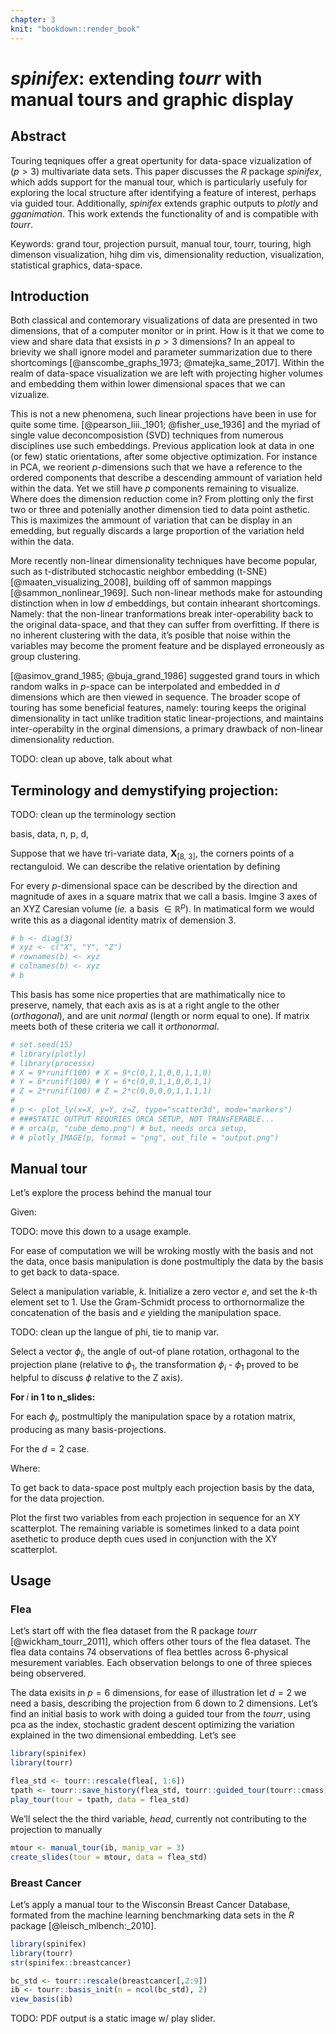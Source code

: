 ```yaml
---
chapter: 3
knit: "bookdown::render_book"
---
```


# *spinifex*: extending *tourr* with manual tours and graphic display {#ch:spinifex}

## Abstract

Touring teqniques offer a great opertunity for data-space vizualization of ($p > 3$) multivariate data sets. This paper discusses the *R* package *spinifex*, which adds support for the manual tour, which is particularly usefuly for exploring the local structure after identifying a feature of interest, perhaps via guided tour. Additionally, *spinifex* extends graphic outputs to *plotly* and *gganimation*. This work extends the functionality of and is compatible with *tourr*.

Keywords: grand tour, projection pursuit, manual tour, tourr, touring, high dimenson visualization, hihg dim vis, dimensionality reduction, visualization, statistical graphics, data-space.


## Introduction

Both classical and contemorary visualizations of data are presented in two dimensions, that of a computer monitor or in print. How is it that we come to view and share data that exsists in $p > 3$ dimensions? In an appeal to brievity we shall ignore model and parameter summarization due to there shortcomings [@anscombe_graphs_1973; @matejka_same_2017]. Within the realm of data-space visualization we are left with projecting higher volumes and embedding them within lower dimensional spaces that we can vizualize.

This is not a new phenomena, such linear projections have been in use for quite some time. [@pearson_liii._1901; @fisher_use_1936] and the myriad of single value deconcomposistion (SVD) techniques from numerous disciplines use such embeddings. Previous application look at data in one (or few) static orientations, after some objective optimization. For instance in PCA, we reorient $p$-dimensions such that we have a reference to the ordered components that describe a descending ammount of variation held within the data. Yet we still have $p$ components remaining to visualize. Where does the dimension reduction come in? From plotting only the first two or three and potenially another dimension tied to data point asthetic. This is maximizes the ammount of variation that can be display in an emedding, but regually discards a large proportion of the variation held within the data.

More recently non-linear dimensionality techniques have become popular, such as t-distributed stchocastic neighbor embedding (t-SNE) [@maaten_visualizing_2008], building off of sammon mappings [@sammon_nonlinear_1969]. Such non-linear methods make for astounding distinction when in low $d$ embeddings, but contain inhearant shortcomings. Namely: that the non-linear tranformations break inter-operability back to the original data-space, and that they can suffer from overfitting. If there is no inherent clustering with the data, it's posible that noise within the variables may become the proment feature and be displayed erroneously as group clustering.

[@asimov_grand_1985; @buja_grand_1986] suggested grand tours in which random walks in $p$-space can be interpolated and embedded in $d$ dimensions which are then viewed in sequence. The broader scope of touring has some beneficial features, namely: touring keeps the original dimensionality in tact unlike tradition static linear-projections, and maintains inter-operabilty in the orginal dimensions, a primary drawback of non-linear dimensionality reduction.

TODO: clean up above, talk about what 

## Terminology and demystifying projection:

TODO: clean up the terminology section

basis, data, n, p, d, 

Suppose that we have tri-variate data, $\textbf{X}_{[8,~3]}$, the corners points of a rectanguloid. We can describe the relative orientation by defining 

For every $p$-dimensional space can be described by the direction and magnitude of axes in a square matrix that we call a basis. Imgine 3 axes of an XYZ Caresian volume (*ie.* a basis $\in \mathbb{R}^p$). In matimatical form we would write this as a diagonal identity matrix of demension 3.

```r
# b <- diag(3)
# xyz <- c("X", "Y", "Z")
# rownames(b) <- xyz
# colnames(b) <- xyz
# b
```

This basis has some nice properties that are mathimatically nice to preserve, namely, that each axis as is at a right angle to the other (*orthagonal*), and are unit *normal* (length or norm equal to one). If matrix meets both of these criteria we call it *orthonormal*.

```r
# set.seed(15)
# library(plotly)
# library(processx)
# X = 9*runif(100) # X = 9*c(0,1,1,0,0,1,1,0)
# Y = 6*runif(100) # Y = 6*c(0,0,1,1,0,0,1,1)
# Z = 2*runif(100) # Z = 2*c(0,0,0,0,1,1,1,1)
# 
# p <- plot_ly(x=X, y=Y, z=Z, type="scatter3d", mode="markers")
# ###STATIC OUTPUT REQURIES ORCA SETUP, NOT TRANsFERABLE...
# # orca(p, "cube_demo.png") # but, needs orca setup, 
# # plotly_IMAGE(p, format = "png", out_file = "output.png")
```


## Manual tour

Let's explore the process behind the manual tour

Given:
\begin{description}
  \item[$\textbf{X}_{[n,~p]}$] A dataset contaning $n$ observations of $p$ numeric variables. 
  \item[$\textbf{B}_{[p,~d]}$] An orthonormal \footnote{Where each variable is both: orthagonal, at right angles (dot product is 0) to the other variabels, and unit vectors, a norm = 1} basis describing the current orientation projecting $p$ down to $d$ dimension.
\end{description}

\begin{align*}
  \textbf{X}_{[n,~p]} ~=
  \begin{bmatrix}
    X_{1,~1} & \dots  & X_{1,~p} \\
    X_{2,~1} & \dots  & X_{2,~p} \\
    \vdots   & \ddots & \vdots   \\
    X_{n,~1} & \dots  & X_{n,~p}
  \end{bmatrix}
\end{align*}

\begin{align*}
  \textbf{B}_{[p,~d]} ~=
  \begin{bmatrix}
    B_{1,~1} & \dots  & B_{1,~d} \\
    B_{2,~1} & \dots  & B_{2,~d} \\
    \vdots   & \ddots & \vdots   \\
    B_{p,~1} & \dots  & B_{p,~d}
  \end{bmatrix}
\end{align*}

<!-- Let: -->
<!-- \begin{description} -->
<!--   \item[$d=2$] For the sake of illustration. -->
<!-- \end{description} -->
TODO: move this down to a usage example.

For ease of computation we will be wroking mostly with the basis and not the data, once basis manipulation is done postmultiply the data by the basis to get back to data-space.  

Select a manipulation variable, $k$. Initialize a zero vector $e$, and set the $k$-th element set to 1. Use the Gram-Schmidt process to orthornormalize the concatenation of the basis and $e$ yielding the manipulation space.

\begin{align*}
  \textbf{M}_{[p,~d+1]}
  &= Orthnormalize_{GS}( \textbf{B}_{[p,~d]}|\textbf{e}_{k~[p,~1]} ) \\
  &= Orthnormalize_{GS}
  \left(
    \begin{bmatrix}
      B_{1,~1} & \dots  & B_{1,~d} \\
      B_{2,~1} & \dots  & B_{2,~d} \\
      \vdots   & \ddots & \vdots   \\
      B_{k,~1} & \dots  & B_{k,~d} \\
      \vdots   & \ddots & \vdots   \\
      B_{p,~1} & \dots  & B_{p,~d}
    \end{bmatrix}
  ~|~
    \begin{bmatrix}
      0 \\
      0 \\
      \vdots \\
      1 \\
      \vdots \\
      0
    \end{bmatrix}
  \right)
\end{align*}

TODO: clean up the langue of phi, tie to manip var.

Select a vector $\phi_i$, the angle of out-of plane rotation, orthagonal to the projection plane (relative to $\phi_1$, the transformation $\phi_i$ - $\phi_1$ proved to be helpful to discuss $\phi$ relative to the Z axis). 

**For ** $i$ **in 1 to n_slides:**
<!-- Don't fix the above, it's not going to happen... -->

For each $\phi_i$, postmultiply the manipulation space by a rotation matrix,  producing as many basis-projections.

\begin{align*}
  \textbf{P}_{b[p,~d+1,~i]}
  &= \textbf{M}_{[p,~d+1]} ~*~ \textbf{R}_{[d+1,~d+1]} \\
  &= \begin{bmatrix}
    M_{1,~1} & M_{1,~2} & M_{1,~3} \\
    M_{2,~1} & M_{2,~2} & M_{2,~3} \\
    \vdots   & \vdots   & \vdots   \\
    M_{p,~1} & M_{p,~2} & M_{p,~3}
  \end{bmatrix}_{[p,~d+1]}
    ~*~
  \begin{bmatrix}
    c_\theta^2 c_\phi s_\theta^2 &
    -c_\theta s_\theta (1 - c_\phi) &
    -c_\theta s_\phi \\
    -c_\theta s_\theta (1 - c_\phi) &
    s_\theta^2 c_\phi + c_\theta^2 &
    -s_\theta s_\phi \\
    c_\theta s_\phi &
    s_\theta s_\phi &
    c_\phi
  \end{bmatrix}_{[3,~3]}
\end{align*}
For the $d=2$ case.

Where:
\begin{description}
  \item[$\theta$] is the angle that lies on the projection plane ($ie.$ on the XY plane)
  \item[$\phi$] is the angle orthagonal to the projection plane ($ie.$ in the Z direction)
  \item[$c_\theta$] is the cosine of $\theta$
  \item[$c_\phi$]   is the cosine of $\phi$
  \item[$s_\theta$] is the sine of   $\theta$
  \item[$s_\phi$]   is the sine of   $\phi$
\end{description}

To get back to data-space post multply each projection basis by the data, for  the data projection.

\begin{align}
  \textbf{P}_{d[n,~d+1]}
    &= \textbf{X}_{[n,~p]} ~*~ \textbf{P}_{b[p,~d+1]} \\
    &= \begin{bmatrix}
      X_{1,~1} & \dots & X_{1,~p} \\
      X_{2,~1} & \dots & X_{2,~p} \\
      \vdots   & \vdots & \vdots  \\
      X_{n,~1} & \dots & X_{n,~p}
    \end{bmatrix}_{[n,~p]}
      ~*~
    \begin{bmatrix}
      P_{b:1,~1} & P_{b:1,~2} & P_{b:1,~3} \\
      P_{b:2,~1} & P_{b:2,~2} & P_{b:2,~3} \\
      \vdots     & \vdots     & \vdots     \\
      P_{b:p,~1} & P_{b:p,~2} & P_{b:p,~3}
    \end{bmatrix}_{b[p,~d+1]}
\end{align}

Plot the first two variables from each projection in sequence for an XY scatterplot. The remaining variable is sometimes linked to a data point asethetic to produce depth cues used in conjunction with the XY scatterplot.


## Usage

### Flea

Let's start off with the flea dataset from the R package *tourr* [@wickham_tourr_2011], which offers other tours of the flea dataset. The flea data contains 74 observations of flea bettles across 6-physical mesurement variables. Each observation belongs to one of three spieces being observered.

The data exisits in $p=6$ dimensions, for ease of illustration let $d=2$ we need a basis, describing the projection from 6 down to 2 dimensions. Let's find an initial basis to work with doing a guided tour from the *tourr*, using pca as the index, stochastic gradent descent optimizing the variation explained in the two dimensional embedding. Let's see

```r
library(spinifex)
library(tourr)

flea_std <- tourr::rescale(flea[, 1:6])
tpath <- tourr::save_history(flea_std, tourr::guided_tour(tourr::cmass))
play_tour(tour = tpath, data = flea_std)
```

We'll select the the third variable, *head*, currently not contributing to the projection to manually 

```r
mtour <- manual_tour(ib, manip_var = 3)
create_slides(tour = mtour, data = flea_std)
```




### Breast Cancer

Let's apply a manual tour to the Wisconsin Breast Cancer Database, formated from the machine learning benchmarking data sets in the *R* package [@leisch_mlbench:_2010].

```r
library(spinifex)
library(tourr)
str(spinifex::breastcancer)

bc_std <- tourr::rescale(breastcancer[,2:9])
ib <- tourr::basis_init(n = ncol(bc_std), 2)
view_basis(ib)
```
  TODO: PDF output is a static image w/ play slider.